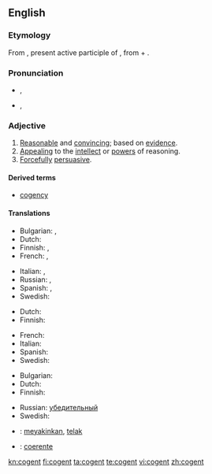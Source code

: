 ==English==

===Etymology===
From {{etyl|la}} {{term|cogens|cōgēns|lang=la}}, present active participle of {{term|cogo|cōgō|drive together, compel|lang=la}}, from {{term|co|cō|lang=la}} + {{term|ago|agō|drive|lang=la}}.

===Pronunciation===
* {{a|UK}} {{IPA|/ˈkəʊdʒn̩t/}}, {{SAMPA|1=/"k@UdZn=t/}}
* {{a|US}} {{IPA|/'koʊdʒn̩t/}}, {{SAMPA|1=/"koUdZn=t/}}

===Adjective===
{{en-adj}}

# [[reasonable|Reasonable]] and [[convincing]]; based on [[evidence]].
# [[appealing|Appealing]] to the [[intellect]] or [[power]]s of reasoning.
# [[forcefully|Forcefully]] [[persuasive]].

{{rfex}}

====Derived terms====
* [[cogency]]

====Translations====
{{trans-top|reasonable and convincing; based on evidence}}
* Bulgarian: {{t|bg|състоятелен}},  {{t|bg|достоверен}}
* Dutch: {{t-|nl|overtuigend}}
* Finnish: {{t|fi|järkevä}},  {{t|fi|järkiperäinen}}
* French: {{t|fr|convaincant}},  {{t|fr|persuasif}}
{{trans-mid}}
* Italian: {{t|it|convincente}},  {{t|it|persuasivo}}
* Russian: {{t+|ru|убедительный}}, {{t+|ru|достоверный}}
* Spanish: {{t|es|convencedor}},  {{t|es|persuasivo}}
* Swedish: {{t|sv|övertygande}}
{{trans-bottom}}

{{trans-top|appealing to the intellect or powers of reasoning}}
* Dutch: {{t-|nl|overtuigend}}
* Finnish: {{t|fi|järkevä}}
{{trans-mid}}
* French: {{t|fr|intelligible}}
* Italian: {{t|it|intelligibile}}
* Spanish: {{t|es|inteligible}}
* Swedish: {{t|sv|övertygande}}
{{trans-bottom}}

{{trans-top|forcefully persuasive}}
* Bulgarian: {{t|bg|убедителен}}
* Dutch: {{t-|nl|overtuigend}}
* Finnish: {{t|fi|vakuuttava}}
{{trans-mid}}
* Russian: [[убедительный]]
* Swedish: {{t|sv|övertygande}}
{{trans-bottom}}

{{checktrans-top}}
* {{ttbc|Indonesian}}: [[yakin|meyakinkan]], [[telak]]
{{trans-mid}}
* {{ttbc|Portuguese}}: [[coerente]]
{{trans-bottom}}

[[kn:cogent]]
[[fi:cogent]]
[[ta:cogent]]
[[te:cogent]]
[[vi:cogent]]
[[zh:cogent]]
